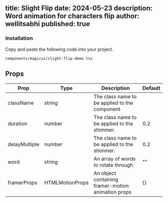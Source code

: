 title: Slight Flip
date: 2024-05-23
description: Word animation for characters flip
author: wellitsabhi
published: true
---

<ComponentPreview name="flip-text-demo" />

<Steps>

### Installation

Copy and paste the following code into your project.

```text
components/magicui/slight-flip-demo.tsx
```

<ComponentSource name="slight-flip-demo" />

</Steps>

## Props

| Prop             | Type            | Description                                        | Default |
| ---------------- | --------------- | -------------------------------------------------- | ------- |
| className        | string          | The class name to be applied to the component      |         |
| duration         | number          | The class name to be applied to the shimmer.       | 0.2     |
| delayMultiple    | number          | The class name to be applied to the shimmer.       | 0.2     |
| word             | string          | An array of words to rotate through                | ""      |
| framerProps      | HTMLMotionProps | An object containing framer-motion animation props | {}      |